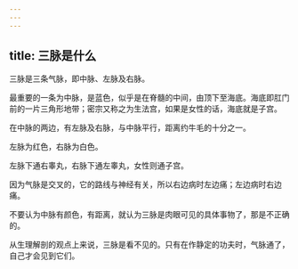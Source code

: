 ```yaml
---
---
---
```

title: 三脉是什么
---




三脉是三条气脉，即中脉、左脉及右脉。

最重要的一条为中脉，是蓝色，似乎是在脊髓的中间，由顶下至海底。海底即肛门前的一片三角形地带；密宗又称之为生法宫，如果是女性的话，海底就是子宫。

在中脉的两边，有左脉及右脉，与中脉平行，距离约牛毛的十分之一。

左脉为红色，右脉为白色。

左脉下通右睾丸，右脉下通左睾丸，女性则通子宫。

因为气脉是交叉的，它的路线与神经有关，所以右边病时左边痛；左边病时右边痛。

不要认为中脉有颜色，有距离，就认为三脉是肉眼可见的具体事物了，那是不正确的。

从生理解剖的观点上来说，三脉是看不见的。只有在作静定的功夫时，气脉通了，自己才会见到它们。